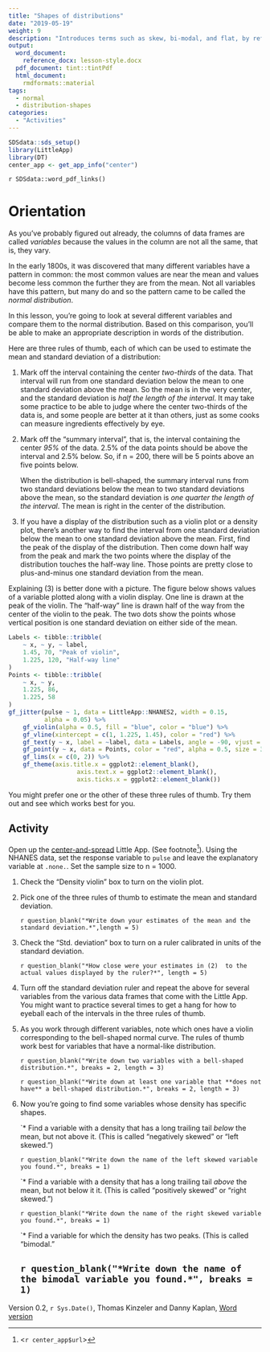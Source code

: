 ```yaml
---
title: "Shapes of distributions"
date: "2019-05-19"
weight: 9
description: "Introduces terms such as skew, bi-modal, and flat, by reference to the difference of the actual variable from a theoretical normal distribution."
output: 
  word_document:
    reference_docx: lesson-style.docx
  pdf_document: tint::tintPdf
  html_document:
    rmdformats::material
tags: 
  - normal
  - distribution-shapes
categories: 
  - "Activities"
---
```



```r
SDSdata::sds_setup()
library(LittleApp)
library(DT)
center_app <- get_app_info("center")
```

`r SDSdata::word_pdf_links()`

# Orientation

As you've probably figured out already, the columns of data frames are called *variables* because the values in the column are not all the same, that is, they vary.

In the early 1800s, it was discovered that many different variables have a pattern in common: the most common values are near the mean and values become less common the further they are from the mean. Not all variables have this pattern, but many do and so the pattern came to be called the *normal distribution*.

In this lesson, you're going to look at several different variables and compare them to the normal distribution. Based on this comparison, you'll be able to make an appropriate description in words of the distribution.

Here are three rules of thumb, each of which can be used to estimate the mean and standard deviation of a distribution:

1. Mark off the interval containing the center *two-thirds* of the data. That interval will run from one standard deviation below the mean to one standard deviation above the mean. So the mean is in the very center, and the standard deviation is *half the length of the interval*. It may take some practice to be able to judge where the center two-thirds of the data is, and some people are better at it than others, just as some cooks can measure ingredients effectively by eye.

2. Mark off the "summary interval", that is, the interval containing the center *95%* of the data. 2.5% of the data points should be above the interval and 2.5% below. So, if n = 200, there will be 5 points above an five points below. 

    When the distribution is bell-shaped, the summary interval runs from two standard deviations below the mean to two standard deviations above the mean, so the standard deviation is *one quarter the length of the interval*. The mean is right in the center of the distribution.

3. If you have a display of the distribution such as a violin plot or a density plot, there's another way to find the interval from one standard deviation below the mean to one standard deviation above the mean. First, find the peak of the display of the distribution. Then come down half way from the peak and mark the two points where the display of the distribution touches the half-way line. Those points are pretty close to plus-and-minus one standard deviation from the mean.

Explaining (3) is better done with a picture. The figure below shows values of a variable plotted along with a violin display. One line is drawn at the peak of the violin. The "half-way" line is drawn half of the way from the center of the violin to the peak. The two dots show the points whose vertical position is one standard deviation on either side of the mean.

```r
Labels <- tibble::tribble(
    ~ x, ~ y, ~ label,
    1.45, 70, "Peak of violin",
    1.225, 120, "Half-way line"
)
Points <- tibble::tribble(
    ~ x, ~ y,
    1.225, 86,
    1.225, 58
)
gf_jitter(pulse ~ 1, data = LittleApp::NHANES2, width = 0.15,
          alpha = 0.05) %>%
    gf_violin(alpha = 0.5, fill = "blue", color = "blue") %>%
    gf_vline(xintercept = c(1, 1.225, 1.45), color = "red") %>%
    gf_text(y ~ x, label = ~label, data = Labels, angle = -90, vjust = -1) %>%
    gf_point(y ~ x, data = Points, color = "red", alpha = 0.5, size = 3) %>%
    gf_lims(x = c(0, 2)) %>%
    gf_theme(axis.title.x = ggplot2::element_blank(),
                   axis.text.x = ggplot2::element_blank(),
                   axis.ticks.x = ggplot2::element_blank())

```

You might prefer one or the other of these three rules of thumb. Try them out and see which works best for you.

## Activity

Open up the [center-and-spread](`r center_app$url`) Little App. (See footnote^[<`r center_app$url`>]). Using the NHANES data, set the response variable to `pulse` and leave the explanatory variable at `.none.`. Set the sample size to n = 1000.

1. Check the "Density violin" box to turn on the violin plot.

2. Pick one of the three rules of thumb to estimate the mean and standard deviation. 

    `r question_blank("*Write down your estimates of the mean and the standard deviation.*",length = 5)`

3. Check the "Std. deviation" box to turn on a ruler calibrated in units of the standard deviation. 

    `r question_blank("*How close were your estimates in (2)  to the actual values displayed by the ruler?*", length = 5)`

4. Turn off the standard deviation ruler and repeat the above for several variables from the various data 
frames that come with the Little App. You might want to practice several times to get a hang for how to eyeball each of the intervals in the three rules of thumb.

5. As you work through different variables, note which ones have a violin corresponding to the bell-shaped normal curve. The rules of thumb work best for variables that have a normal-like distribution.

    `r question_blank("*Write down two variables with a bell-shaped distribution.*", breaks = 2, length = 3)`


    `r question_blank("*Write down at least one variable that **does not have** a bell-shaped distribution.*", breaks = 2, length = 3)`

6. Now you're going to find some variables whose density has specific shapes.

    `* Find a variable with a density that has a long trailing tail *below* the mean, but not above it. (This is called "negatively skewed" or "left skewed.")
    
    `r question_blank("*Write down the name of the left skewed variable you found.*", breaks = 1)`


    `* Find a variable with a density that has a long trailing tail *above* the mean, but not below it it. (This is called "positively skewed" or "right skewed.")
    
    `r question_blank("*Write down the name of the right skewed variable you found.*", breaks = 1)`



    `* Find a variable for which the density has two peaks. (This is called "bimodal."
    
    `r question_blank("*Write down the name of the bimodal variable you found.*", breaks = 1)`
----------------------

Version 0.2, `r Sys.Date()`, Thomas Kinzeler and Danny Kaplan, [Word version](`r paste0("/word-versions/",tools::file_path_sans_ext(knitr::current_input()), ".docx")`) 
